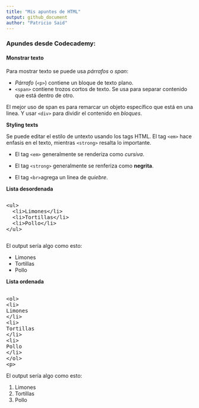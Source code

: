 ```yaml
---
title: "Mis apuntes de HTML"
output: github_document
author: "Patricio Said"
---
```


### Apundes desde Codecademy:

#### Monstrar texto

Para mostrar texto se puede usa *párrafos* o *span*:

* *Párrafo* (`<p>`) contiene un bloque de texto plano.
* `<span>` contiene trozos cortos de texto. Se usa para separar contenido que está dentro de otro. 

El mejor uso de span es para remarcar un objeto específico que está en una linea. Y usar `<div>` para dividir el contenido en *bloques*. 

**Styling texts**

Se puede editar el estilo de untexto usando los tags HTML. El tag `<em>` hace enfasis en el texto, mientras `<strong>` resalta lo importante.

* El tag `<em>` generalmente se renderiza como *cursiva*.
* El tag `<strong>` generalmente se renferiza como **negrita**.

* El tag `<br>`agrega un linea de *quiebre*.

**Lista desordenada**

<pre><xmp><ul>
  <li>Limones</li>
  <li>Tortillas</li>
  <li>Pollo</li>
</ul></xmp></pre>

El output sería algo como esto:

* Limones
* Tortillas
* Pollo

**Lista ordenada**

<xmp><ol>
  <li>Limones</li>
  <li>Tortillas</li>
  <li>Pollo</li>
</ol></xmp>

El output sería algo como esto:

1. Limones
2. Tortillas
3. Pollo






